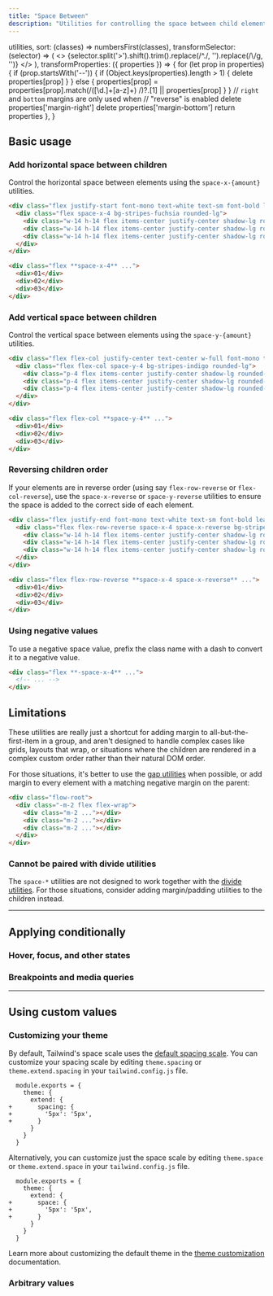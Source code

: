 ```yaml
---
title: "Space Between"
description: "Utilities for controlling the space between child elements."
---
```



  utilities,
  sort: (classes) => numbersFirst(classes),
  transformSelector: (selector) => (
    <>
      {selector.split('>').shift().trim().replace(/^\./, '').replace(/\\/g, '')}
    </>
  ),
  transformProperties: ({ properties }) => {
    for (let prop in properties) {
      if (prop.startsWith('--')) {
        if (Object.keys(properties).length > 1) {
          delete properties[prop]
        }
      } else {
        properties[prop] = properties[prop].match(/([\d.]+[a-z]+) /)?.[1] || properties[prop]
      }
    }
    // `right` and `bottom` margins are only used when
    // "reverse" is enabled
    delete properties['margin-right']
    delete properties['margin-bottom']
    return properties
  },
}

## Basic usage

### Add horizontal space between children

Control the horizontal space between elements using the `space-x-{amount}` utilities.

```html {{ example: true }}
<div class="flex justify-start font-mono text-white text-sm font-bold leading-6">
  <div class="flex space-x-4 bg-stripes-fuchsia rounded-lg">
    <div class="w-14 h-14 flex items-center justify-center shadow-lg rounded-lg bg-fuchsia-500">01</div>
    <div class="w-14 h-14 flex items-center justify-center shadow-lg rounded-lg bg-fuchsia-500">02</div>
    <div class="w-14 h-14 flex items-center justify-center shadow-lg rounded-lg bg-fuchsia-500">03</div>
  </div>
</div>
```

```html
<div class="flex **space-x-4** ...">
  <div>01</div>
  <div>02</div>
  <div>03</div>
</div>
```

### Add vertical space between children

Control the vertical space between elements using the `space-y-{amount}` utilities.

```html {{ example: true }}
<div class="flex flex-col justify-center text-center w-full font-mono text-white text-sm font-bold leading-6">
  <div class="flex flex-col space-y-4 bg-stripes-indigo rounded-lg">
    <div class="p-4 flex items-center justify-center shadow-lg rounded-lg bg-indigo-500">01</div>
    <div class="p-4 flex items-center justify-center shadow-lg rounded-lg bg-indigo-500">02</div>
    <div class="p-4 flex items-center justify-center shadow-lg rounded-lg bg-indigo-500">03</div>
  </div>
</div>
```

```html
<div class="flex flex-col **space-y-4** ...">
  <div>01</div>
  <div>02</div>
  <div>03</div>
</div>
```

### Reversing children order

If your elements are in reverse order (using say `flex-row-reverse` or `flex-col-reverse`), use the `space-x-reverse` or `space-y-reverse` utilities to ensure the space is added to the correct side of each element.

```html {{ example: true }}
<div class="flex justify-end font-mono text-white text-sm font-bold leading-6">
  <div class="flex flex-row-reverse space-x-4 space-x-reverse bg-stripes-cyan rounded-lg">
    <div class="w-14 h-14 flex items-center justify-center shadow-lg rounded-lg bg-cyan-500">01</div>
    <div class="w-14 h-14 flex items-center justify-center shadow-lg rounded-lg bg-cyan-500">02</div>
    <div class="w-14 h-14 flex items-center justify-center shadow-lg rounded-lg bg-cyan-500">03</div>
  </div>
</div>
```

```html
<div class="flex flex-row-reverse **space-x-4 space-x-reverse** ...">
  <div>01</div>
  <div>02</div>
  <div>03</div>
</div>
```

### Using negative values

To use a negative space value, prefix the class name with a dash to convert it to a negative value.

```html
<div class="flex **-space-x-4** ...">
  <!-- ... -->
</div>
```

## Limitations

These utilities are really just a shortcut for adding margin to all-but-the-first-item in a group, and aren't designed to handle complex cases like grids, layouts that wrap, or situations where the children are rendered in a complex custom order rather than their natural DOM order.

For those situations, it's better to use the [gap utilities](https://tailwindcss.com/docs/gap) when possible, or add margin to every element with a matching negative margin on the parent:

```html
<div class="flow-root">
  <div class="-m-2 flex flex-wrap">
    <div class="m-2 ..."></div>
    <div class="m-2 ..."></div>
    <div class="m-2 ..."></div>
  </div>
</div>
```

### Cannot be paired with divide utilities

The `space-*` utilities are not designed to work together with the [divide utilities](https://tailwindcss.com/docs/divide-width). For those situations, consider adding margin/padding utilities to the children instead.

---

## <Heading ignore>Applying conditionally</Heading>

### <Heading ignore>Hover, focus, and other states</Heading>

<HoverFocusAndOtherStates defaultClass="flex space-x-2" featuredClass="space-x-8" />

### <Heading ignore>Breakpoints and media queries</Heading>

<BreakpointsAndMediaQueries defaultClass="flex space-x-2" featuredClass="space-x-8" />

---

## Using custom values

### Customizing your theme

By default, Tailwind's space scale uses the [default spacing scale](/docs/customizing-spacing). You can customize your spacing scale by editing `theme.spacing` or `theme.extend.spacing` in your `tailwind.config.js` file.

```diff-js {{ filename: 'tailwind.config.js' }}
  module.exports = {
    theme: {
      extend: {
+       spacing: {
+         '5px': '5px',
+       }
      }
    }
  }
```

Alternatively, you can customize just the space scale by editing `theme.space` or `theme.extend.space` in your `tailwind.config.js` file.

```diff-js {{ filename: 'tailwind.config.js' }}
  module.exports = {
    theme: {
      extend: {
+       space: {
+         '5px': '5px',
+       }
      }
    }
  }
```

Learn more about customizing the default theme in the [theme customization](/docs/theme#customizing-the-default-theme) documentation.

### Arbitrary values

<ArbitraryValues property="space-{x|y}" featuredClass="space-y-[5px]" />
